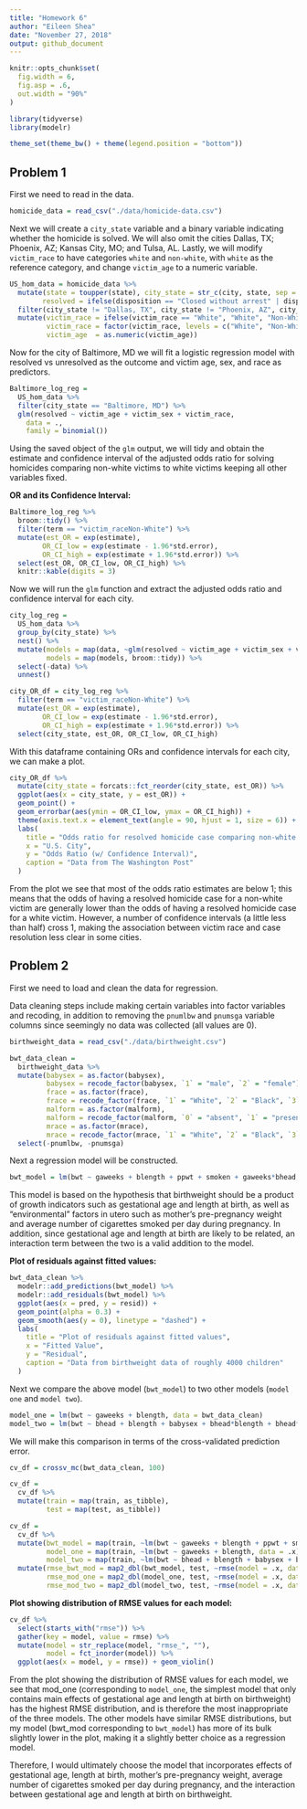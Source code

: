 ```yaml
---
title: "Homework 6"
author: "Eileen Shea"
date: "November 27, 2018"
output: github_document
---
```


```r
knitr::opts_chunk$set(
  fig.width = 6,
  fig.asp = .6,
  out.width = "90%"
)

library(tidyverse)
library(modelr)

theme_set(theme_bw() + theme(legend.position = "bottom"))
```

## Problem 1

First we need to read in the data.

```r
homicide_data = read_csv("./data/homicide-data.csv")
```

Next we will create a `city_state` variable and a binary variable indicating whether the homicide is solved. We will also omit the cities Dallas, TX; Phoenix, AZ; Kansas City, MO; and Tulsa, AL. Lastly, we will modify `victim_race` to have categories `white` and `non-white`, with `white` as the reference category, and change `victim_age` to a numeric variable.

```r
US_hom_data = homicide_data %>% 
  mutate(state = toupper(state), city_state = str_c(city, state, sep = ", "),
        resolved = ifelse(disposition == "Closed without arrest" | disposition == "Open/No arrest", FALSE, TRUE)) %>% 
  filter(city_state != "Dallas, TX", city_state != "Phoenix, AZ", city_state != "Kansas City, MO", city_state != "Tulsa, AL") %>% 
  mutate(victim_race = ifelse(victim_race == "White", "White", "Non-White"),
         victim_race = factor(victim_race, levels = c("White", "Non-White")),
         victim_age  = as.numeric(victim_age))
```

Now for the city of Baltimore, MD we will fit a logistic regression model with resolved vs unresolved as the outcome and victim age, sex, and race as predictors. 

```r
Baltimore_log_reg = 
  US_hom_data %>% 
  filter(city_state == "Baltimore, MD") %>% 
  glm(resolved ~ victim_age + victim_sex + victim_race, 
    data = .,
    family = binomial())
```

Using the saved object of the `glm` output, we will tidy and obtain the estimate and confidence interval of the adjusted odds ratio for solving homicides comparing non-white victims to white victims keeping all other variables fixed.

**OR and its Confidence Interval:**

```r
Baltimore_log_reg %>% 
  broom::tidy() %>% 
  filter(term == "victim_raceNon-White") %>% 
  mutate(est_OR = exp(estimate), 
        OR_CI_low = exp(estimate - 1.96*std.error),
        OR_CI_high = exp(estimate + 1.96*std.error)) %>% 
  select(est_OR, OR_CI_low, OR_CI_high) %>% 
  knitr::kable(digits = 3)
```

Now we will run the `glm` function and extract the adjusted odds ratio and confidence interval for each city.

```r
city_log_reg = 
  US_hom_data %>% 
  group_by(city_state) %>% 
  nest() %>% 
  mutate(models = map(data, ~glm(resolved ~ victim_age + victim_sex + victim_race, data = .x, family = binomial())),
         models = map(models, broom::tidy)) %>% 
  select(-data) %>% 
  unnest()
```

```r
city_OR_df = city_log_reg %>% 
  filter(term == "victim_raceNon-White") %>% 
  mutate(est_OR = exp(estimate), 
        OR_CI_low = exp(estimate - 1.96*std.error),
        OR_CI_high = exp(estimate + 1.96*std.error)) %>% 
  select(city_state, est_OR, OR_CI_low, OR_CI_high)
```

With this dataframe containing ORs and confidence intervals for each city, we can make a plot.

```r
city_OR_df %>% 
  mutate(city_state = forcats::fct_reorder(city_state, est_OR)) %>% 
  ggplot(aes(x = city_state, y = est_OR)) +
  geom_point() +
  geom_errorbar(aes(ymin = OR_CI_low, ymax = OR_CI_high)) +
  theme(axis.text.x = element_text(angle = 90, hjust = 1, size = 6)) +
  labs(
    title = "Odds ratio for resolved homicide case comparing non-white to white victims",
    x = "U.S. City",
    y = "Odds Ratio (w/ Confidence Interval)",
    caption = "Data from The Washington Post"
  ) 
```

From the plot we see that most of the odds ratio estimates are below 1; this means that the odds of having a resolved homicide case for a non-white victim are generally lower than the odds of having a resolved homicide case for a white victim. However, a number of confidence intervals (a little less than half) cross 1, making the association between victim race and case resolution less clear in some cities. 

## Problem 2 

First we need to load and clean the data for regression.

Data cleaning steps include making certain variables into factor variables and recoding, in addition to removing the `pnumlbw` and `pnumsga` variable columns since seemingly no data was collected (all values are 0).

```r
birthweight_data = read_csv("./data/birthweight.csv")

bwt_data_clean =
  birthweight_data %>% 
  mutate(babysex = as.factor(babysex), 
         babysex = recode_factor(babysex, `1` = "male", `2` = "female"),
         frace = as.factor(frace),
         frace = recode_factor(frace, `1` = "White", `2` = "Black", `3` = "Asian", `4` = "Puerto Rican", `8` = "Other", `9` = "Unknown"),
         malform = as.factor(malform), 
         malform = recode_factor(malform, `0` = "absent", `1` = "present"),
         mrace = as.factor(mrace), 
         mrace = recode_factor(mrace, `1` = "White", `2` = "Black", `3` = "Asian", `4` = "Puerto Rican", `8` = "Other")) %>% 
  select(-pnumlbw, -pnumsga)
```

Next a regression model will be constructed.

```r
bwt_model = lm(bwt ~ gaweeks + blength + ppwt + smoken + gaweeks*bhead, data = bwt_data_clean)
```

This model is based on the hypothesis that birthweight should be a product of growth indicators such as gestational age and length at birth, as well as "environmental" factors in utero such as mother's pre-pregnancy weight and average number of cigarettes smoked per day during pregnancy. In addition, since gestational age and length at birth are likely to be related, an interaction term between the two is a valid addition to the model. 

**Plot of residuals against fitted values:**

```r
bwt_data_clean %>% 
  modelr::add_predictions(bwt_model) %>% 
  modelr::add_residuals(bwt_model) %>% 
  ggplot(aes(x = pred, y = resid)) + 
  geom_point(alpha = 0.3) +
  geom_smooth(aes(y = 0), linetype = "dashed") +
  labs(
    title = "Plot of residuals against fitted values",
    x = "Fitted Value",
    y = "Residual",
    caption = "Data from birthweight data of roughly 4000 children"
  ) 
```

Next we compare the above model (`bwt_model`) to two other models (`model one` and `model two`).

```r
model_one = lm(bwt ~ gaweeks + blength, data = bwt_data_clean)
model_two = lm(bwt ~ bhead + blength + babysex + bhead*blength + bhead*babysex + blength*babysex + bhead*blength*babysex, data = bwt_data_clean)
```

We will make this comparison in terms of the cross-validated prediction error. 

```r
cv_df = crossv_mc(bwt_data_clean, 100)

cv_df =
  cv_df %>% 
  mutate(train = map(train, as_tibble),
         test = map(test, as_tibble))
```

```r
cv_df = 
  cv_df %>% 
  mutate(bwt_model = map(train, ~lm(bwt ~ gaweeks + blength + ppwt + smoken + gaweeks*bhead, data = .x)),
         model_one = map(train, ~lm(bwt ~ gaweeks + blength, data = .x)),
         model_two = map(train, ~lm(bwt ~ bhead + blength + babysex + bhead*blength + bhead*babysex + blength*babysex + bhead*blength*babysex, data = .x))) %>% 
  mutate(rmse_bwt_mod = map2_dbl(bwt_model, test, ~rmse(model = .x, data = .y)),
         rmse_mod_one = map2_dbl(model_one, test, ~rmse(model = .x, data = .y)),
         rmse_mod_two = map2_dbl(model_two, test, ~rmse(model = .x, data = .y)))
```

**Plot showing distribution of RMSE values for each model:**

```r
cv_df %>% 
  select(starts_with("rmse")) %>% 
  gather(key = model, value = rmse) %>% 
  mutate(model = str_replace(model, "rmse_", ""),
         model = fct_inorder(model)) %>% 
  ggplot(aes(x = model, y = rmse)) + geom_violin()
```

From the plot showing the distribution of RMSE values for each model, we see that mod_one (corresponding to `model_one`, the simplest model that only contains main effects of gestational age and length at birth on birthweight) has the highest RMSE distribution, and is therefore the most inappropriate of the three models. The other models have similar RMSE distributions, but my model (bwt_mod corresponding to `bwt_model`) has more of its bulk slightly lower in the plot, making it a slightly better choice as a regression model.

Therefore, I would ultimately choose the model that incorporates effects of gestational age, length at birth, mother's pre-pregnancy weight, average number of cigarettes smoked per day during pregnancy, and the interaction between gestational age and length at birth on birthweight.





